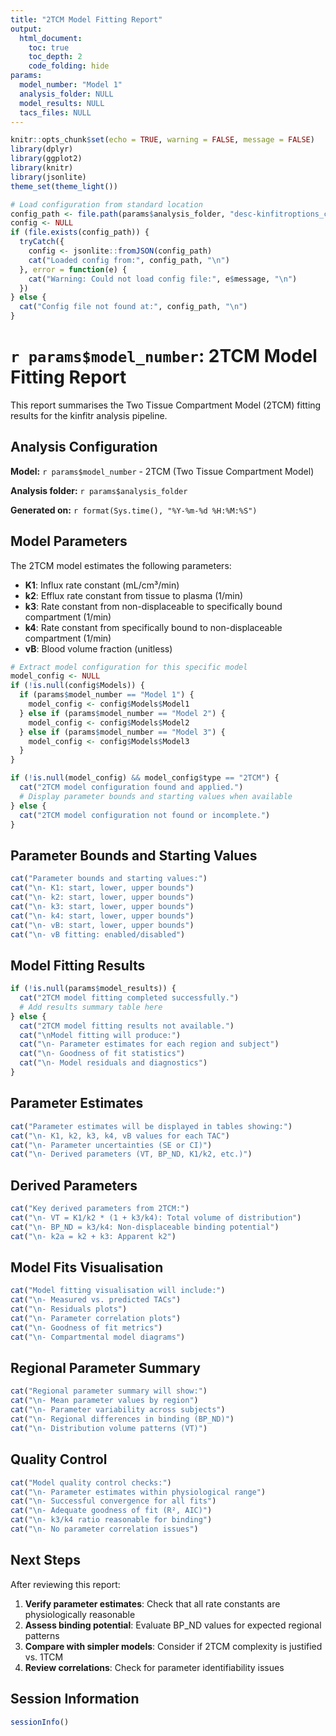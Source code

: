 ```yaml
---
title: "2TCM Model Fitting Report"
output: 
  html_document:
    toc: true
    toc_depth: 2
    code_folding: hide
params:
  model_number: "Model 1"
  analysis_folder: NULL
  model_results: NULL
  tacs_files: NULL
---
```


```r
knitr::opts_chunk$set(echo = TRUE, warning = FALSE, message = FALSE)
library(dplyr)
library(ggplot2)
library(knitr)
library(jsonlite)
theme_set(theme_light())

# Load configuration from standard location
config_path <- file.path(params$analysis_folder, "desc-kinfitroptions_config.json")
config <- NULL
if (file.exists(config_path)) {
  tryCatch({
    config <- jsonlite::fromJSON(config_path)
    cat("Loaded config from:", config_path, "\n")
  }, error = function(e) {
    cat("Warning: Could not load config file:", e$message, "\n")
  })
} else {
  cat("Config file not found at:", config_path, "\n")
}
```

# `r params$model_number`: 2TCM Model Fitting Report

This report summarises the Two Tissue Compartment Model (2TCM) fitting results for the kinfitr analysis pipeline.

## Analysis Configuration

**Model:** `r params$model_number` - 2TCM (Two Tissue Compartment Model)

**Analysis folder:** `r params$analysis_folder`

**Generated on:** `r format(Sys.time(), "%Y-%m-%d %H:%M:%S")`

## Model Parameters

The 2TCM model estimates the following parameters:

- **K1**: Influx rate constant (mL/cm³/min)
- **k2**: Efflux rate constant from tissue to plasma (1/min)
- **k3**: Rate constant from non-displaceable to specifically bound compartment (1/min)
- **k4**: Rate constant from specifically bound to non-displaceable compartment (1/min)
- **vB**: Blood volume fraction (unitless)

```r
# Extract model configuration for this specific model
model_config <- NULL
if (!is.null(config$Models)) {
  if (params$model_number == "Model 1") {
    model_config <- config$Models$Model1
  } else if (params$model_number == "Model 2") {
    model_config <- config$Models$Model2
  } else if (params$model_number == "Model 3") {
    model_config <- config$Models$Model3
  }
}

if (!is.null(model_config) && model_config$type == "2TCM") {
  cat("2TCM model configuration found and applied.")
  # Display parameter bounds and starting values when available
} else {
  cat("2TCM model configuration not found or incomplete.")
}
```

## Parameter Bounds and Starting Values

```r
cat("Parameter bounds and starting values:")
cat("\n- K1: start, lower, upper bounds")
cat("\n- k2: start, lower, upper bounds")
cat("\n- k3: start, lower, upper bounds") 
cat("\n- k4: start, lower, upper bounds")
cat("\n- vB: start, lower, upper bounds")
cat("\n- vB fitting: enabled/disabled")
```

## Model Fitting Results

```r
if (!is.null(params$model_results)) {
  cat("2TCM model fitting completed successfully.")
  # Add results summary table here
} else {
  cat("2TCM model fitting results not available.")
  cat("\nModel fitting will produce:")
  cat("\n- Parameter estimates for each region and subject")
  cat("\n- Goodness of fit statistics")
  cat("\n- Model residuals and diagnostics")
}
```

## Parameter Estimates

```r
cat("Parameter estimates will be displayed in tables showing:")
cat("\n- K1, k2, k3, k4, vB values for each TAC")
cat("\n- Parameter uncertainties (SE or CI)")
cat("\n- Derived parameters (VT, BP_ND, K1/k2, etc.)")
```

## Derived Parameters

```r
cat("Key derived parameters from 2TCM:")
cat("\n- VT = K1/k2 * (1 + k3/k4): Total volume of distribution")
cat("\n- BP_ND = k3/k4: Non-displaceable binding potential")
cat("\n- k2a = k2 + k3: Apparent k2")
```

## Model Fits Visualisation

```r
cat("Model fitting visualisation will include:")
cat("\n- Measured vs. predicted TACs")
cat("\n- Residuals plots") 
cat("\n- Parameter correlation plots")
cat("\n- Goodness of fit metrics")
cat("\n- Compartmental model diagrams")
```

## Regional Parameter Summary

```r
cat("Regional parameter summary will show:")
cat("\n- Mean parameter values by region")
cat("\n- Parameter variability across subjects")
cat("\n- Regional differences in binding (BP_ND)")
cat("\n- Distribution volume patterns (VT)")
```

## Quality Control

```r
cat("Model quality control checks:")
cat("\n- Parameter estimates within physiological range")
cat("\n- Successful convergence for all fits")
cat("\n- Adequate goodness of fit (R², AIC)")
cat("\n- k3/k4 ratio reasonable for binding")
cat("\n- No parameter correlation issues")
```

## Next Steps

After reviewing this report:

1. **Verify parameter estimates**: Check that all rate constants are physiologically reasonable
2. **Assess binding potential**: Evaluate BP_ND values for expected regional patterns
3. **Compare with simpler models**: Consider if 2TCM complexity is justified vs. 1TCM
4. **Review correlations**: Check for parameter identifiability issues

## Session Information

```r
sessionInfo()
```